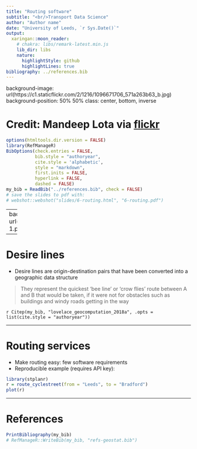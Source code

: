 ```yaml
---
title: "Routing software"
subtitle: "<br/>Transport Data Science"
author: "Author name"
date: "University of Leeds, `r Sys.Date()`"
output:
  xaringan::moon_reader:
    # chakra: libs/remark-latest.min.js
    lib_dir: libs
    nature:
      highlightStyle: github
      highlightLines: true
bibliography: ../references.bib
---
```


background-image: url(https://c1.staticflickr.com/2/1216/1096671706_571a263b63_b.jpg)
background-position: 50% 50%
class: center, bottom, inverse

# Credit: Mandeep Lota via [flickr](https://www.flickr.com/photos/deepster2k/1096671706)

```r
options(htmltools.dir.version = FALSE)
library(RefManageR)
BibOptions(check.entries = FALSE, 
           bib.style = "authoryear", 
           cite.style = 'alphabetic', 
           style = "markdown",
           first.inits = FALSE,
           hyperlink = FALSE, 
           dashed = FALSE)
my_bib = ReadBib("../references.bib", check = FALSE)
# save the slides to pdf with:
# webshot::webshot("slides/6-routing.html", "6-routing.pdf")
```

---
background-image: url(http://geocompr.robinlovelace.net/figures/desire-1.png)
background-position: 50% 50%
class: center

---

# Desire lines

- Desire lines are origin-destination pairs that have been converted into a geographic data structure

> They represent the quickest ‘bee line’ or ‘crow flies’ route between A and B that would be taken, if it were not for obstacles such as buildings and windy roads getting in the way

`r Citep(my_bib, "lovelace_geocomputation_2018a", .opts = list(cite.style = "authoryear"))`


---

# Routing services

- Make routing easy: few software requirements
- Reproducible example (requires API key):

```r
library(stplanr)
r = route_cyclestreet(from = "Leeds", to = "Bradford")
plot(r)
```

---

# References

```r
PrintBibliography(my_bib)
# RefManageR::WriteBib(my_bib, "refs-geostat.bib")
```
